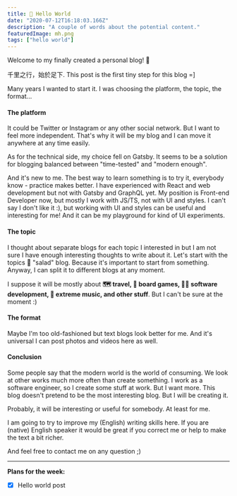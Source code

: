 ```yaml
---
title: 👋 Hello World
date: "2020-07-12T16:18:03.166Z"
description: "A couple of words about the potential content."
featuredImage: mh.png
tags: ["hello world"]
---
```


Welcome to my finally created a personal blog! 🎉

千里之行，始於足下. This post is the first tiny step for this blog =]

Many years I wanted to start it. I was choosing the platform, the topic, the format...

#### The platform

It could be Twitter or Instagram or any other social network. But I want to feel more independent. That's why it will be my blog and I can move it anywhere at any time easily.

As for the technical side, my choice fell on Gatsby. It seems to be a solution for blogging balanced between "time-tested" and "modern enough".

And it's new to me. The best way to learn something is to try it, everybody know - practice makes better. I have experienced with React and web development but not with Gatsby and GraphQL yet. My position is Front-end Developer now, but mostly I work with JS/TS, not with UI and styles. I can't say I don't like it :), but working with UI and styles can be useful and interesting for me! And it can be my playground for kind of UI experiments.

#### The topic

I thought about separate blogs for each topic I interested in but I am not sure I have enough interesting thoughts to write about it. Let's start with the topics 🥗 "salad" blog. Because it's important to start from something. Anyway, I can split it to different blogs at any moment.

I suppose it will be mostly about **🗺️ travel, 🎲 board games, 👨‍💻 software development, 🎵 extreme music, and other stuff**. But I can't be sure at the moment :)

#### The format

Maybe I'm too old-fashioned but text blogs look better for me. And it's universal I can post photos and videos here as well.

#### Conclusion

Some people say that the modern world is the world of consuming. We look at other works much more often than create something. I work as a software engineer, so I create some stuff at work. But I want more. This blog doesn't pretend to be the most interesting blog. But I will be creating it.

Probably, it will be interesting or useful for somebody. At least for me.

I am going to try to improve my (English) writing skills here. If you are (native) English speaker it would be great if you correct me or help to make the text a bit richer.

And feel free to contact me on any question ;)

---
**Plans for the week:**
- [x] Hello world post
